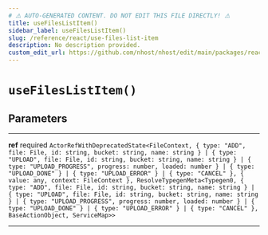 ```yaml
---
# ⚠️ AUTO-GENERATED CONTENT. DO NOT EDIT THIS FILE DIRECTLY! ⚠️
title: useFilesListItem()
sidebar_label: useFilesListItem()
slug: /reference/react/use-files-list-item
description: No description provided.
custom_edit_url: https://github.com/nhost/nhost/edit/main/packages/react/src/hooks/useMultipleFilesUpload.ts#L34
---
```


# `useFilesListItem()`

## Parameters

---

**<span className="parameter-name">ref</span>** <span className="optional-status">required</span> `ActorRefWithDeprecatedState<FileContext, { type: "ADD", file: File, id: string, bucket: string, name: string } | { type: "UPLOAD", file: File, id: string, bucket: string, name: string } | { type: "UPLOAD_PROGRESS", progress: number, loaded: number } | { type: "UPLOAD_DONE" } | { type: "UPLOAD_ERROR" } | { type: "CANCEL" }, { value: any, context: FileContext }, ResolveTypegenMeta<Typegen0, { type: "ADD", file: File, id: string, bucket: string, name: string } | { type: "UPLOAD", file: File, id: string, bucket: string, name: string } | { type: "UPLOAD_PROGRESS", progress: number, loaded: number } | { type: "UPLOAD_DONE" } | { type: "UPLOAD_ERROR" } | { type: "CANCEL" }, BaseActionObject, ServiceMap>>`

---

